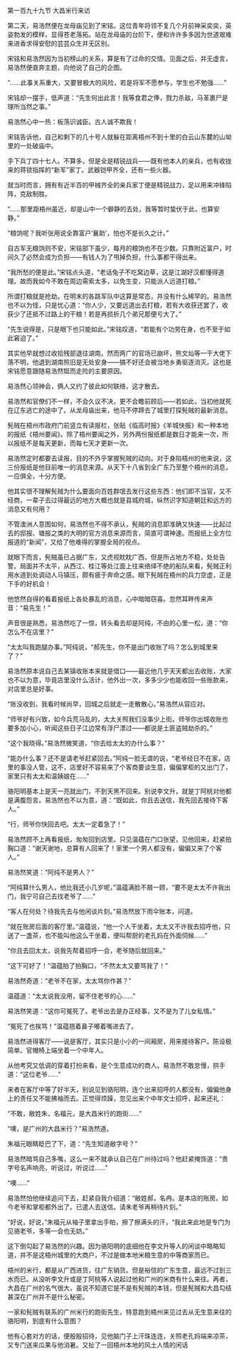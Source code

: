 

第一百九十九节 大昌米行来访

第二天，易浩然便在龙母庙见到了宋铭。这位青年将领不复几个月前神采奕奕，英姿勃发的模样，显得苍老落拓。站在龙母庙的台阶下，便和许许多多因为世道艰难来进香求得安慰的芸芸众生并无区别。

宋铭和易浩然因为当初榜山的关系，算是有了过命的交情。见面之后，并无虚言，易浩然便直奔主题，向他说了自己的企图。

“……此事关系重大，又要冒极大的风险，若是将军不愿参与，学生也不勉强……”

宋铭却一摆手，低声道：“先生何出此言！我等食君之俸，戮力杀敌，马革裹尸是理所当然之事。”

易浩然心中一热：板荡识诚臣。古人诚不欺我！

宋铭告诉他，自己和剩下的几十号人就躲在距离梧州不到十里的白云山东麓的山坳里的一处破庙中。

手下兵丁四十七人。不算多，但是全是精锐战兵――既有他本人的亲兵，也有收拢来的蒋锁指挥的“新军”家丁。武器铠甲齐全，还有一些火器。

就当时而言，拥有有近半百的甲械齐全的亲兵家丁便是精锐战力，足以用来冲锋陷阵，克敌制胜。

“……那里距梧州虽近，却是山中一个僻静的去处，我等暂时蛰伏于此，也算安静。”

“粮饷呢？我听张用说全靠富户‘襄助’，怕也不是长久之计。”

自古军无粮饷则不安，宋铭部下虽少，每月的粮饷也不在少数。只靠附近富户，时间久了必然会成为负担――有钱人为了甩掉负担，什么事都干得出来。

“我所愁的便是此。”宋铭点头道，“老话兔子不吃窝边草，这是江湖好汉都懂得道理。故而我如今不敢在周边需索太多，以免生变，只能派人远道打粮。”

所谓打粮就是抢劫。在明末的各路军队中这算是常态，并没有什么稀罕的。易浩然也不以为怪，只是忧心道：“你人少，又要远道出去打粮，若有大收获还罢了，收获少了还抵不过路上的干粮！若是再损折几个弟兄那便亏大了。”

“先生说得是，只是眼下也只能如此。”宋铭叹道，“若能有个功劳在身，也不至于如此窘迫了。”

其实他早就想过收拾残部退往湖南。然而两广的官场已崩坏，熊文灿等一干大佬下落不明，他退到湖南照旧是无处安身――搞不好还会被当地乡勇驱逐消灭。这也是宋铭愿意跟随易浩然铤而走险的主要原因。

易浩然心领神会，俩人又约了彼此如何联络，这才散去。

易浩然和官僚们不一样，不会久议不决，更不会瞻前顾后――若如此，当初他就死在辽东逃亡的途中了。从龙母庙出来，他马不停蹄去了城里打探髡贼的最新消息。

髡贼在梧州市政府门前竖立有读报栏，张贴《临高时报》《羊城快报》和一种本地的报纸《梧州要闻》。除了梧州要闻之外，另外两份报纸都是数日才能来一次，所以报纸不是每天更新，而每七天才更新一次。

易浩然定时都要去读报，目的不外乎掌握髡贼的动向。对于身陷梧州的他来说，这三份报纸是他目前唯一的消息来源。从天下十八省到全广东乃至整个梧州的消息，一应俱全，十分方便。

他其实很不理解髡贼为什么要面向百姓群氓去发行这些东西：他们即不当官，又不经商，一辈子去过得最远的地方大概也就是县城府城，纵然识字知道朝廷和远方的消息又有何用？

不管澳洲人意图如何，易浩然也不得不承认，髡贼的消息即准确又快速――比起过去的邸报、塘报之类的大明的官方消息来源而言，简直可谓神速。而报纸上全方位报道的“新闻”，又给了他难得的掌握全局的视点。

就眼下而言，髡贼虽已占据广东，又虎视眈眈广西，但是所占地方不稳，处处告警。局面并不太平，从西江、桂江等处江面上往来络绎不绝的船队来看，髡贼正利用水道到处调动人马镇压，颇有疲于奔命之感。眼下髡贼在梧州的兵力空虚，正是下手的好机会！

他悠然自得的看着报纸上各处暴乱的消息，心中暗暗窃喜。忽然耳畔传来声音：“易先生！”

声音很是熟悉，易浩然吃了一惊，转头看去却是阿纯，不由的心里一松，道：“你怎么不在店里？”

“太太叫我跑腿办事。”阿纯说，“郝先生，你不是出门收账了吗？怎么到城里来了？”

易浩然原本说自己去某镇收账本来就是借口――最近他几乎天天都出去收账，大家也不以为意，毕竟店里没什么活计，他外出一次，多多少少也能收回一些账款来，对店里总是好事。

“账没收到，我看时候尚早，回城之后就走一走散散心。”易浩然从容应对。

“师爷好有兴致，如今兵荒马乱的，太太关照我们没事少上街。师爷你出城收账也要多加小心，听闻这些日子江边常有浮尸漂过――都说是土匪盗贼劫杀的。”

“这个我晓得。”易浩然微笑道，“你去给太太的办什么事？”

“能办什么事？还不是请老爷赶紧回去。”阿纯一脸无谓的说，“老爷经日不在家，店里的事没人管，这不，店里好不容易来了个客商要谈生意，偏偏掌柜的又出门了，家里只有太太和温姨娘在……”

骆阳明基本上是天一亮就出门，不到天黑不回来。别说李文升，就是丁阿桃对他都是满腹怨言。易浩然也不以为意，道：“既如此，你且去送信，我先回去接待下客人。”

“行，师爷你快回去吧。太太一定着急了！”

易浩然顾不上再看报纸，匆匆回到店里。只见温蕴在门口张望，见他回来，赶紧拍胸口道：“谢天谢地，总算有人回来了！家里一个男人都没有，偏偏又来了个客人。”

易浩然笑道：“阿纯不是男人？”

“阿纯算什么男人，他比我还小几岁呢，”温蕴满脸不屑一顾，“要不是太太不许我出门，我宁可自己去找老爷了……”

“客人在何处？待我先去与他闲谈片刻。”易浩然放下雨伞账本，问道。

“就在账房后面的客厅里。”温蕴说，“他一个人干坐着，太太又不许我去招呼他，只送了一盏茶，也不能叫他这么干坐着，便叫帮厨的老孔妈在外面伺候……”

“你且去回太太，说我先帮着招呼一会，老爷随后就回来。”

“这下可好了！”温蕴拍了拍胸口，“不然太太又要骂我了！”

易浩然奇道：“老爷不在家，太太骂你作甚？”

温蕴道：“太太说我没用，留不住老爷的心……”

易浩然笑道：“这你可冤死了。老爷出去是办正经事，又不是为了儿女私情。”

“冤死了也挨骂！”温蕴翘着鼻子嘟着嘴进去了。

易浩然进得客厅――说是客厅，其实只是小小的一间厢房，用来接待客户。陈设极简单。官帽椅上端坐着一个中年人。

从他考究又低调的穿着打扮来看，是个生意成功的商人。易浩然不敢怠慢，拱手道：“这位老爷……”

来者在客厅中等了好半天，别说见到骆阳明，连个出来招呼的人都没有，偏偏他身上的责任又不能拂袖而去。正觉得烦躁，忽见出来个中年文士招呼，起来还礼：

“不敢，敝姓朱，名福元，是大昌米行的跑街……”

“噢，是广州的大昌米行？”易浩然道。

朱福元眼睛眨巴了下，道：“先生知道敝字号？”

易浩然暗骂自己多嘴，这么一来不就承认自己在广州待过吗？他赶紧掩饰道：“贵字号名声响亮，听说过，听说过……”

“噢……”

易浩然怕他继续追问下去，赶紧自我介绍道：“敝姓郝，名冉。是本店的账房。如今老爷和掌柜都外出了。已遣人去送信。请朱老爷再稍待片刻。”

“好说，好说，”朱福元从袖子里拿出手帕，擦了擦满头的汗，“我此来此地是专门为见骆老爷，多等一会也无妨。”

这下倒勾起了易浩然的兴趣。因为骆阳明的底细他在李文升等人的闲谈中略略知道，并不是这梧州城里的大商户，不过是做本地米粮生意的中等商家而已。

梧州的米行，都是从广西进货，往广东销货。但是裕信的广东生意，最远不过到三水而已。从没听李文升或是丁阿桃等人说起过他和广州的米商有什么来往。再者，大昌在广州的名气很大，虽说不知道它是不是有髡贼的本钱，但是髡贼和大昌勾结甚深在广州并不是什么秘密。

一家和髡贼有联系的广州米行的跑街先生，特意跑到梧州来见过去从无生意来往的骆阳明，到底有什么意图？

他有心套对方的话，便殷殷招待，见他脑门子上汗珠连连，关照老孔妈端来凉茶，又专门送来瓜果与他消暑。又扯了一回梧州本地的风土人情的闲话

